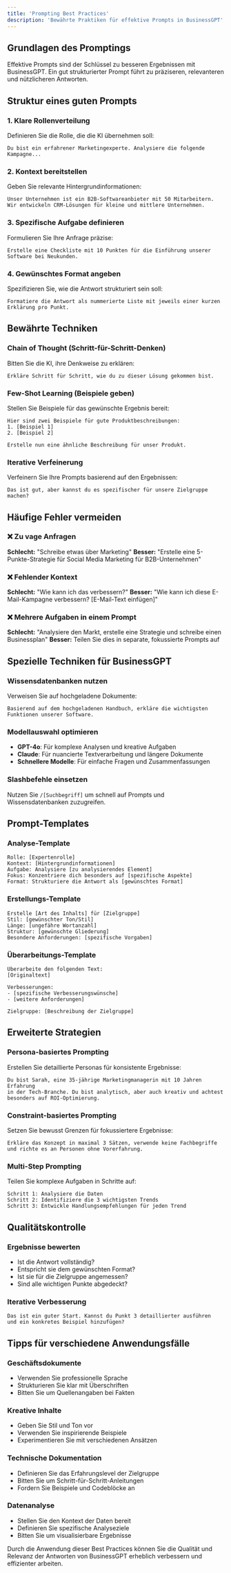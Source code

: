 ```yaml
---
title: 'Prompting Best Practices'
description: 'Bewährte Praktiken für effektive Prompts in BusinessGPT'
---
```


## Grundlagen des Promptings

Effektive Prompts sind der Schlüssel zu besseren Ergebnissen mit BusinessGPT. Ein gut strukturierter Prompt führt zu präziseren, relevanteren und nützlicheren Antworten.

## Struktur eines guten Prompts

### 1. Klare Rollenverteilung
Definieren Sie die Rolle, die die KI übernehmen soll:

```
Du bist ein erfahrener Marketingexperte. Analysiere die folgende Kampagne...
```

### 2. Kontext bereitstellen
Geben Sie relevante Hintergrundinformationen:

```
Unser Unternehmen ist ein B2B-Softwareanbieter mit 50 Mitarbeitern. 
Wir entwickeln CRM-Lösungen für kleine und mittlere Unternehmen.
```

### 3. Spezifische Aufgabe definieren
Formulieren Sie Ihre Anfrage präzise:

```
Erstelle eine Checkliste mit 10 Punkten für die Einführung unserer Software bei Neukunden.
```

### 4. Gewünschtes Format angeben
Spezifizieren Sie, wie die Antwort strukturiert sein soll:

```
Formatiere die Antwort als nummerierte Liste mit jeweils einer kurzen Erklärung pro Punkt.
```

## Bewährte Techniken

### Chain of Thought (Schritt-für-Schritt-Denken)
Bitten Sie die KI, ihre Denkweise zu erklären:

```
Erkläre Schritt für Schritt, wie du zu dieser Lösung gekommen bist.
```

### Few-Shot Learning (Beispiele geben)
Stellen Sie Beispiele für das gewünschte Ergebnis bereit:

```
Hier sind zwei Beispiele für gute Produktbeschreibungen:
1. [Beispiel 1]
2. [Beispiel 2]

Erstelle nun eine ähnliche Beschreibung für unser Produkt.
```

### Iterative Verfeinerung
Verfeinern Sie Ihre Prompts basierend auf den Ergebnissen:

```
Das ist gut, aber kannst du es spezifischer für unsere Zielgruppe machen?
```

## Häufige Fehler vermeiden

### ❌ Zu vage Anfragen
**Schlecht:** "Schreibe etwas über Marketing"
**Besser:** "Erstelle eine 5-Punkte-Strategie für Social Media Marketing für B2B-Unternehmen"

### ❌ Fehlender Kontext
**Schlecht:** "Wie kann ich das verbessern?"
**Besser:** "Wie kann ich diese E-Mail-Kampagne verbessern? [E-Mail-Text einfügen]"

### ❌ Mehrere Aufgaben in einem Prompt
**Schlecht:** "Analysiere den Markt, erstelle eine Strategie und schreibe einen Businessplan"
**Besser:** Teilen Sie dies in separate, fokussierte Prompts auf

## Spezielle Techniken für BusinessGPT

### Wissensdatenbanken nutzen
Verweisen Sie auf hochgeladene Dokumente:

```
Basierend auf dem hochgeladenen Handbuch, erkläre die wichtigsten Funktionen unserer Software.
```

### Modellauswahl optimieren
- **GPT-4o**: Für komplexe Analysen und kreative Aufgaben
- **Claude**: Für nuancierte Textverarbeitung und längere Dokumente
- **Schnellere Modelle**: Für einfache Fragen und Zusammenfassungen

### Slashbefehle einsetzen
Nutzen Sie `/[Suchbegriff]` um schnell auf Prompts und Wissensdatenbanken zuzugreifen.

## Prompt-Templates

### Analyse-Template
```
Rolle: [Expertenrolle]
Kontext: [Hintergrundinformationen]
Aufgabe: Analysiere [zu analysierendes Element]
Fokus: Konzentriere dich besonders auf [spezifische Aspekte]
Format: Strukturiere die Antwort als [gewünschtes Format]
```

### Erstellungs-Template
```
Erstelle [Art des Inhalts] für [Zielgruppe]
Stil: [gewünschter Ton/Stil]
Länge: [ungefähre Wortanzahl]
Struktur: [gewünschte Gliederung]
Besondere Anforderungen: [spezifische Vorgaben]
```

### Überarbeitungs-Template
```
Überarbeite den folgenden Text:
[Originaltext]

Verbesserungen:
- [spezifische Verbesserungswünsche]
- [weitere Anforderungen]

Zielgruppe: [Beschreibung der Zielgruppe]
```

## Erweiterte Strategien

### Persona-basiertes Prompting
Erstellen Sie detaillierte Personas für konsistente Ergebnisse:

```
Du bist Sarah, eine 35-jährige Marketingmanagerin mit 10 Jahren Erfahrung 
in der Tech-Branche. Du bist analytisch, aber auch kreativ und achtest 
besonders auf ROI-Optimierung.
```

### Constraint-basiertes Prompting
Setzen Sie bewusst Grenzen für fokussiertere Ergebnisse:

```
Erkläre das Konzept in maximal 3 Sätzen, verwende keine Fachbegriffe 
und richte es an Personen ohne Vorerfahrung.
```

### Multi-Step Prompting
Teilen Sie komplexe Aufgaben in Schritte auf:

```
Schritt 1: Analysiere die Daten
Schritt 2: Identifiziere die 3 wichtigsten Trends
Schritt 3: Entwickle Handlungsempfehlungen für jeden Trend
```

## Qualitätskontrolle

### Ergebnisse bewerten
- Ist die Antwort vollständig?
- Entspricht sie dem gewünschten Format?
- Ist sie für die Zielgruppe angemessen?
- Sind alle wichtigen Punkte abgedeckt?

### Iterative Verbesserung
```
Das ist ein guter Start. Kannst du Punkt 3 detaillierter ausführen 
und ein konkretes Beispiel hinzufügen?
```

## Tipps für verschiedene Anwendungsfälle

### Geschäftsdokumente
- Verwenden Sie professionelle Sprache
- Strukturieren Sie klar mit Überschriften
- Bitten Sie um Quellenangaben bei Fakten

### Kreative Inhalte
- Geben Sie Stil und Ton vor
- Verwenden Sie inspirierende Beispiele
- Experimentieren Sie mit verschiedenen Ansätzen

### Technische Dokumentation
- Definieren Sie das Erfahrungslevel der Zielgruppe
- Bitten Sie um Schritt-für-Schritt-Anleitungen
- Fordern Sie Beispiele und Codeblöcke an

### Datenanalyse
- Stellen Sie den Kontext der Daten bereit
- Definieren Sie spezifische Analyseziele
- Bitten Sie um visualisierbare Ergebnisse

Durch die Anwendung dieser Best Practices können Sie die Qualität und Relevanz der Antworten von BusinessGPT erheblich verbessern und effizienter arbeiten.